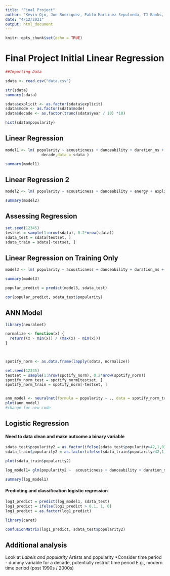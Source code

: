 ```yaml
---
title: "Final Project"
author: "Kevin Ojo, Jon Rodriguez, Pablo Martinez Sepulveda, TJ Banks, Alex Johnson"
date: "4/12/2021"
output: html_document
---
```


```r
knitr::opts_chunk$set(echo = TRUE)
```

# Final Project Initial Linear Regression
```r
##Importing Data

sdata <- read.csv("data.csv")

str(sdata)
summary(sdata)

sdata$explicit <- as.factor(sdata$explicit)
sdata$mode <- as.factor(sdata$mode)
sdata$decade <- as.factor(trunc(sdata$year / 10) *10)

hist(sdata$popularity)

```

## Linear Regression
```r

model1 <- lm( popularity ~ acousticness + danceability + duration_ms + energy + explicit + instrumentalness + key + liveness + loudness + speechiness + tempo + tempo + valence +mode +
                decade,data = sdata )

summary(model1)

```
## Linear Regression 2
```r
model2 <- lm( popularity ~ acousticness + danceability + energy + explicit + instrumentalness + key + liveness + speechiness + valence +mode,data = sdata )

summary(model2)

```

## Assessing Regression

```r

set.seed(12345)
testset = sample(1:nrow(sdata), 0.2*nrow(sdata))
sdata_test = sdata[testset, ]
sdata_train = sdata[-testset, ]

```

## Linear Regression on Training Only

```r
model3 <- lm( popularity ~ acousticness + danceability + duration_ms + energy + explicit + instrumentalness + key + liveness + speechiness + valence ,data = sdata_train )

summary(model3)


```

```r

popular_predict = predict(model3, sdata_test)

cor(popular_predict, sdata_test$popularity)


```

## ANN Model

```r
library(neuralnet)

normalize <- function(x) { 
  return((x - min(x)) / (max(x) - min(x)))
}

  

spotify_norm <- as.data.frame(lapply(sdata, normalize))

set.seed(12345)
testset = sample(1:nrow(spotify_norm), 0.2*nrow(spotify_norm))
spotify_norm_test = spotify_norm[testset, ]
spotify_norm_train = spotify_norm[-testset, ]


ann_model <- neuralnet(formula = popularity ~ ., data = spotify_norm_train)
plot(ann_model)
#change for new code

```


## Logistic Regression

#### Need to data clean and make outcome a binary variable
```r
sdata_test$popularity2 = as.factor(ifelse(sdata_test$popularity>42,1,0))
sdata_train$popularity2 = as.factor(ifelse(sdata_train$popularity>42,1,0))

plot(sdata_train$popularity2)

log_model1= glm(popularity2 ~  acousticness + danceability + duration_ms + energy + explicit + instrumentalness + key + liveness + loudness + speechiness + tempo + valence +decade ,data = sdata_train, family = "binomial")

summary(log_model1)

```
#### Predicting and classification logistic regression

```r

log1_predict = predict(log_model1, sdata_test)
log1_predict = ifelse(log1_predict > 0.1, 1, 0)
log1_predict = as.factor(log1_predict)

library(caret)

confusionMatrix(log1_predict, sdata_test$popularity2)

```

## Additional analysis 

Look at
*Labels and popularity
*Artists and popularity 
*Consider time period - dummy variable for a decade, potentially restrict time period 
  E.g., modern time period (post 1990s / 2000s)



